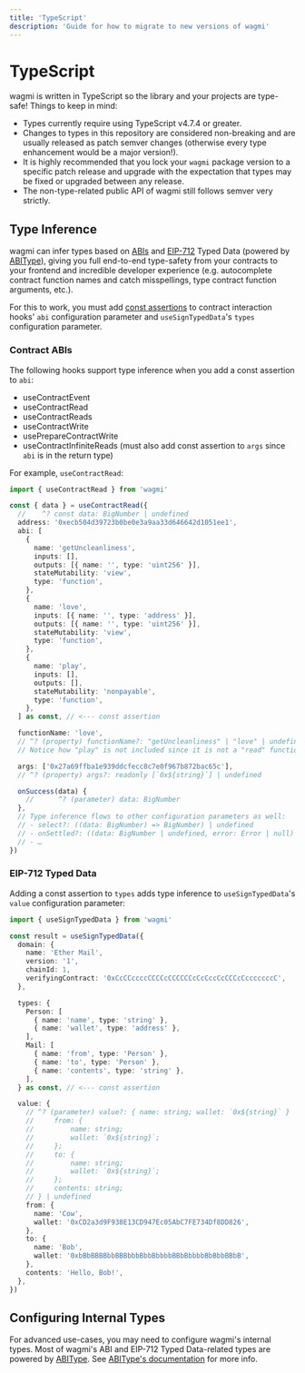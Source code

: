 ```yaml
---
title: 'TypeScript'
description: 'Guide for how to migrate to new versions of wagmi'
---
```


# TypeScript

wagmi is written in TypeScript so the library and your projects are type-safe! Things to keep in mind:

- Types currently require using TypeScript v4.7.4 or greater.
- Changes to types in this repository are considered non-breaking and are usually released as patch semver changes (otherwise every type enhancement would be a major version!).
- It is highly recommended that you lock your `wagmi` package version to a specific patch release and upgrade with the expectation that types may be fixed or upgraded between any release.
- The non-type-related public API of wagmi still follows semver very strictly.

## Type Inference

wagmi can infer types based on [ABIs](https://docs.soliditylang.org/en/v0.8.15/abi-spec.html#json) and [EIP-712](https://eips.ethereum.org/EIPS/eip-712) Typed Data (powered by [ABIType](https://github.com/wagmi-dev/abitype)), giving you full end-to-end type-safety from your contracts to your frontend and incredible developer experience (e.g. autocomplete contract function names and catch misspellings, type contract function arguments, etc.).

For this to work, you must add [const assertions](https://www.typescriptlang.org/docs/handbook/release-notes/typescript-3-4.html#const-assertions) to contract interaction hooks' `abi` configuration parameter and `useSignTypedData`'s `types` configuration parameter.

### Contract ABIs

The following hooks support type inference when you add a const assertion to `abi`:

- useContractEvent
- useContractRead
- useContractReads
- useContractWrite
- usePrepareContractWrite
- useContractInfiniteReads (must also add const assertion to `args` since `abi` is in the return type)

For example, `useContractRead`:

```ts
import { useContractRead } from 'wagmi'

const { data } = useContractRead({
  //    ^? const data: BigNumber | undefined
  address: '0xecb504d39723b0be0e3a9aa33d646642d1051ee1',
  abi: [
    {
      name: 'getUncleanliness',
      inputs: [],
      outputs: [{ name: '', type: 'uint256' }],
      stateMutability: 'view',
      type: 'function',
    },
    {
      name: 'love',
      inputs: [{ name: '', type: 'address' }],
      outputs: [{ name: '', type: 'uint256' }],
      stateMutability: 'view',
      type: 'function',
    },
    {
      name: 'play',
      inputs: [],
      outputs: [],
      stateMutability: 'nonpayable',
      type: 'function',
    },
  ] as const, // <--- const assertion

  functionName: 'love',
  // ^? (property) functionName?: "getUncleanliness" | "love" | undefined
  // Notice how "play" is not included since it is not a "read" function

  args: ['0x27a69ffba1e939ddcfecc8c7e0f967b872bac65c'],
  // ^? (property) args?: readonly [`0x${string}`] | undefined

  onSuccess(data) {
    //      ^? (parameter) data: BigNumber
  },
  // Type inference flows to other configuration parameters as well:
  // - select?: ((data: BigNumber) => BigNumber) | undefined
  // - onSettled?: ((data: BigNumber | undefined, error: Error | null) => void) | undefined
  // - …
})
```

### EIP-712 Typed Data

Adding a const assertion to `types` adds type inference to `useSignTypedData`'s `value` configuration parameter:

```ts
import { useSignTypedData } from 'wagmi'

const result = useSignTypedData({
  domain: {
    name: 'Ether Mail',
    version: '1',
    chainId: 1,
    verifyingContract: '0xCcCCccccCCCCcCCCCCCcCcCccCcCCCcCcccccccC',
  },

  types: {
    Person: [
      { name: 'name', type: 'string' },
      { name: 'wallet', type: 'address' },
    ],
    Mail: [
      { name: 'from', type: 'Person' },
      { name: 'to', type: 'Person' },
      { name: 'contents', type: 'string' },
    ],
  } as const, // <--- const assertion

  value: {
    // ^? (parameter) value?: { name: string; wallet: `0x${string}` } | {
    //     from: {
    //         name: string;
    //         wallet: `0x${string}`;
    //     };
    //     to: {
    //         name: string;
    //         wallet: `0x${string}`;
    //     };
    //     contents: string;
    // } | undefined
    from: {
      name: 'Cow',
      wallet: '0xCD2a3d9F938E13CD947Ec05AbC7FE734Df8DD826',
    },
    to: {
      name: 'Bob',
      wallet: '0xbBbBBBBbbBBBbbbBbbBbbbbBBbBbbbbBbBbbBBbB',
    },
    contents: 'Hello, Bob!',
  },
})
```

## Configuring Internal Types

For advanced use-cases, you may need to configure wagmi's internal types. Most of wagmi's ABI and EIP-712 Typed Data-related types are powered by [ABIType](https://github.com/wagmi-dev/abitype). See [ABIType's documentation](https://github.com/wagmi-dev/abitype#configuration) for more info.
